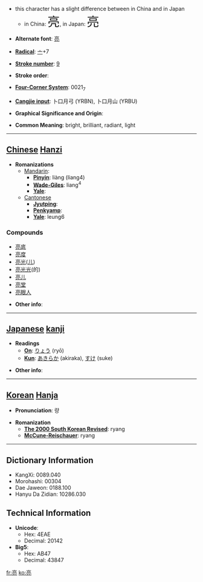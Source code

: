 *this character has a slight difference between in China and in Japan
**in China: <font size="6"><font lang="zh">亮</font></font>, in Japan: <font size="6"><font lang="ja">亮</font></font>

* '''Alternate font''': [[亮]]

* '''[[Wiktionary:Chinese radical index| Radical]]''': [[Wiktionary:Chinese radical index 亠|亠]]+7

* '''[[Wiktionary:Chinese total strokes index|Stroke number]]''': [[Wiktionary:Chinese total strokes index 9|9]]

* '''Stroke order''': 

* '''[[Wiktionary:Chinese four corner index|Four-Corner System]]''': 0021<sub>7</sub>

* '''[[Wiktionary:Chinese Cangjie index|Cangjie input]]''': 卜口月弓 (YRBN), 卜口月山 (YRBU)

* '''Graphical Significance and Origin''': 

* '''Common Meaning''': bright, brilliant, radiant, light

----

== [[Chinese]] [[Hanzi]] ==

* '''Romanizations'''
** [[Mandarin]]:
*** '''[[Pinyin]]''': liàng (liang4)
*** '''[[Wade-Giles]]''': liang<sup>4</sup>
*** '''[[Yale]]''': 
**[[Cantonese]]
***'''[[Jyutping]]''':
***'''[[Penkyamp]]''': 
***'''[[Yale]]''': leung6

===Compounds===
*[[亮底]]
*[[亮度]]
*[[亮光]]([[儿化|儿]])
*[[亮光光]](的)
*[[亮儿]]
*[[亮堂]]
*[[亮眼人]]

* '''Other info''': 

----

== [[Japanese]] [[kanji]] ==

* '''Readings'''
** '''[[On]]''': [[りょう]] (ryō)
** '''[[Kun]]''': [[あきらか]] (akiraka), [[すけ]] (suke)

* '''Other info''':  

----

== [[Korean]] [[Hanja]] ==

* '''Pronunciation''': 량

* '''Romanization'''
** '''[[The 2000 South Korean Revised Romanization|The 2000 South Korean Revised]]''': ryang
** '''[[McCune-Reischauer]]''': ryang

----

== Dictionary Information ==

* KangXi: 0089.040
* Morohashi: 00304
* Dae Jaweon: 0188.100
* Hanyu Da Zidian: 10286.030

== Technical Information ==

* '''Unicode''':
** Hex: 4EAE
** Decimal: 20142
* '''Big5''':
** Hex: AB47
** Decimal: 43847

[[fr:亮]]
[[ko:亮]]